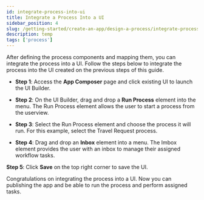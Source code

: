 ```yaml
---
id: integrate-process-into-ui
title: Integrate a Process Into a UI
sidebar_position: 4
slug: /getting-started/create-an-app/design-a-process/integrate-process-into-ui
description: temp
tags: ['process']
---
```



After defining the process components and mapping them, you can integrate the process into a UI. Follow the steps below to integrate the process into the UI created on the previous steps of this guide.

- **Step 1**: Access the **App Composer** page and click existing UI to launch the UI Builder.

<Images
  imgURL="img/getting-started/create-an-app/design-a-process/integrate-process-into-ui-1.png"
  wSize="65%"
/>

- **Step 2**: On the UI Builder, drag and drop a **Run Process** element into the menu. The Run Process element allows the user to start a process from the userview.

<Images
  imgURL="img/getting-started/create-an-app/design-a-process/integrate-process-into-ui-2.png"
  wSize="65%"
/>

- **Step 3**: Select the Run Process element and choose the process it will run. For this example, select the Travel Request process.

<Images
  imgURL="img/getting-started/create-an-app/design-a-process/integrate-process-into-ui-3.png"
  wSize="65%"
/>

- **Step 4**: Drag and drop an **Inbox** element into a menu. The Imbox element provides the user with an inbox to manage their assigned workflow tasks.

<Images
  imgURL="img/getting-started/create-an-app/design-a-process/integrate-process-into-ui-4.png"
  wSize="65%"
/>

**Step 5**: Click **Save** on the top right corner to save the UI.

Congratulations on integrating the process into a UI. Now you can publishing the app and be able to run the process and perform assigned tasks.
